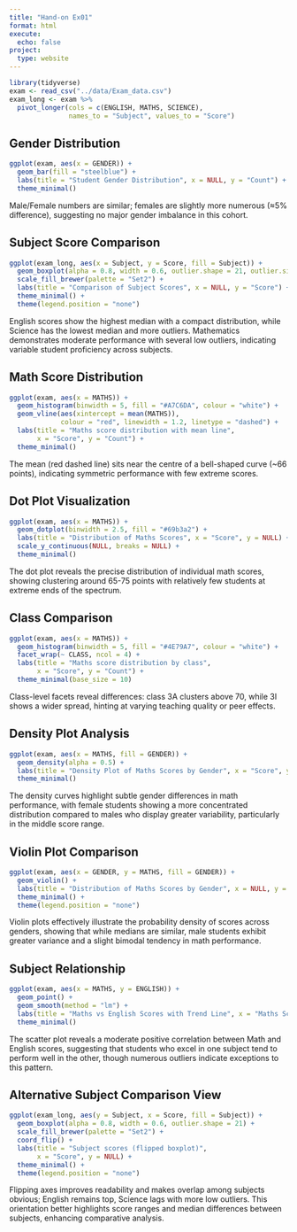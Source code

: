 ```yaml
---
title: "Hand-on Ex01"
format: html
execute:
  echo: false 
project:
  type: website        
---
```


```r
library(tidyverse)
exam <- read_csv("../data/Exam_data.csv")
exam_long <- exam %>% 
  pivot_longer(cols = c(ENGLISH, MATHS, SCIENCE),
               names_to = "Subject", values_to = "Score")
```

## Gender Distribution
```r
ggplot(exam, aes(x = GENDER)) +
  geom_bar(fill = "steelblue") +
  labs(title = "Student Gender Distribution", x = NULL, y = "Count") +
  theme_minimal()
```
Male/Female numbers are similar; females are slightly more numerous (≈5% difference), suggesting no major gender imbalance in this cohort.

## Subject Score Comparison
```r
ggplot(exam_long, aes(x = Subject, y = Score, fill = Subject)) +
  geom_boxplot(alpha = 0.8, width = 0.6, outlier.shape = 21, outlier.size = 1.5) +
  scale_fill_brewer(palette = "Set2") +
  labs(title = "Comparison of Subject Scores", x = NULL, y = "Score") +
  theme_minimal() +
  theme(legend.position = "none")
```
English scores show the highest median with a compact distribution, while Science has the lowest median and more outliers. Mathematics demonstrates moderate performance with several low outliers, indicating variable student proficiency across subjects.

## Math Score Distribution
```r
ggplot(exam, aes(x = MATHS)) +
  geom_histogram(binwidth = 5, fill = "#A7C6DA", colour = "white") +
  geom_vline(aes(xintercept = mean(MATHS)),
             colour = "red", linewidth = 1.2, linetype = "dashed") +
  labs(title = "Maths score distribution with mean line",
       x = "Score", y = "Count") +
  theme_minimal()
```
The mean (red dashed line) sits near the centre of a bell-shaped curve (~66 points), indicating symmetric performance with few extreme scores.

## Dot Plot Visualization
```r
ggplot(exam, aes(x = MATHS)) +
  geom_dotplot(binwidth = 2.5, fill = "#69b3a2") +
  labs(title = "Distribution of Maths Scores", x = "Score", y = NULL) +
  scale_y_continuous(NULL, breaks = NULL) +
  theme_minimal()
```
The dot plot reveals the precise distribution of individual math scores, showing clustering around 65-75 points with relatively few students at extreme ends of the spectrum.

## Class Comparison
```r
ggplot(exam, aes(x = MATHS)) +
  geom_histogram(binwidth = 5, fill = "#4E79A7", colour = "white") +
  facet_wrap(~ CLASS, ncol = 4) +
  labs(title = "Maths score distribution by class",
       x = "Score", y = "Count") +
  theme_minimal(base_size = 10)
```
Class-level facets reveal differences: class 3A clusters above 70, while 3I shows a wider spread, hinting at varying teaching quality or peer effects.

## Density Plot Analysis
```r
ggplot(exam, aes(x = MATHS, fill = GENDER)) +
  geom_density(alpha = 0.5) +
  labs(title = "Density Plot of Maths Scores by Gender", x = "Score", y = "Density") +
  theme_minimal()
```
The density curves highlight subtle gender differences in math performance, with female students showing a more concentrated distribution compared to males who display greater variability, particularly in the middle score range.

## Violin Plot Comparison
```r
ggplot(exam, aes(x = GENDER, y = MATHS, fill = GENDER)) +
  geom_violin() +
  labs(title = "Distribution of Maths Scores by Gender", x = NULL, y = "Maths Score") +
  theme_minimal() +
  theme(legend.position = "none")
```
Violin plots effectively illustrate the probability density of scores across genders, showing that while medians are similar, male students exhibit greater variance and a slight bimodal tendency in math performance.

## Subject Relationship
```r
ggplot(exam, aes(x = MATHS, y = ENGLISH)) +
  geom_point() +
  geom_smooth(method = "lm") +
  labs(title = "Maths vs English Scores with Trend Line", x = "Maths Score", y = "English Score") +
  theme_minimal()
```
The scatter plot reveals a moderate positive correlation between Math and English scores, suggesting that students who excel in one subject tend to perform well in the other, though numerous outliers indicate exceptions to this pattern.

## Alternative Subject Comparison View
```r
ggplot(exam_long, aes(y = Subject, x = Score, fill = Subject)) +
  geom_boxplot(alpha = 0.8, width = 0.6, outlier.shape = 21) +
  scale_fill_brewer(palette = "Set2") +
  coord_flip() +
  labs(title = "Subject scores (flipped boxplot)",
       x = "Score", y = NULL) +
  theme_minimal() +
  theme(legend.position = "none")
```
Flipping axes improves readability and makes overlap among subjects obvious; English remains top, Science lags with more low outliers. This orientation better highlights score ranges and median differences between subjects, enhancing comparative analysis.